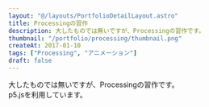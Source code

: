 ```yaml
---
layout: "@/layouts/PortfolioDetailLayout.astro"
title: Processingの習作
description: 大したものでは無いですが、Processingの習作です。
thumbnail: "/portfolio/processing/thumbnail.png"
createAt: 2017-01-10
tags: ["Processing", "アニメーション"]
draft: false
---
```



大したものでは無いですが、Processingの習作です。  
p5.jsを利用しています。

<div class="multi-column-2 mt-XL">
 <CommonImg
    src="/portfolio/processing/01.gif"
    alt="Processing"
    client:only="react"
  />
 <CommonImg
    src="/portfolio/processing/02.gif"
    alt="Processing"
    client:only="react"
  />
</div>
